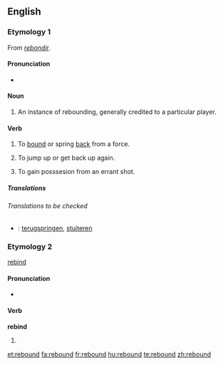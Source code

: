 ==English==

===Etymology 1===
From {{OF.}} ''[[rebondir]]''.

====Pronunciation====
* {{IPA|ri'bɑʊnd}}

====Noun====
{{en-noun}}

# {{sports}} An instance of rebounding, generally credited to a particular player.

====Verb====
{{en-verb|rebounds|rebounding|rebounded}}

# To [[bound]] or spring [[back]] from a force.
# {{figurative}} To jump up or get back up again.
# {{context|sports}} To gain posssesion from an errant shot.

=====Translations=====
{{top}}
{{mid}}
{{bottom}}

======Translations to be checked======
{{checktrans}}
*{{ttbc|Dutch}}: [[terugspringen]], [[stuiteren]]

===Etymology 2===
[[rebind]]

====Pronunciation====
* {{IPA|'ribɑʊnd}}

====Verb====
'''rebind'''

# {{past of|[[rebind]]}}

[[et:rebound]]
[[fa:rebound]]
[[fr:rebound]]
[[hu:rebound]]
[[te:rebound]]
[[zh:rebound]]